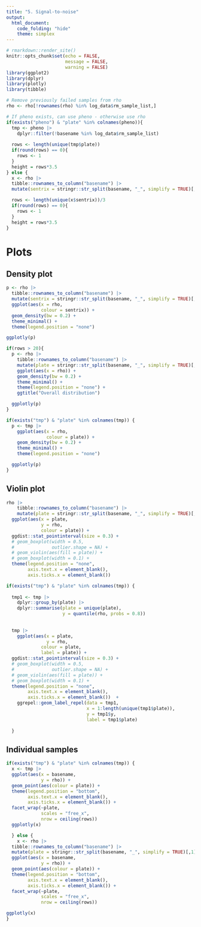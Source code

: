 ```yaml
---
title: "5. Signal-to-noise"
output:
  html_document:
    code_folding: "hide"
    theme: simplex
---
```


```r
# rmarkdown::render_site()
knitr::opts_chunk$set(echo = FALSE,
                      message = FALSE,
                      warning = FALSE)
library(ggplot2)
library(dplyr)
library(plotly)
library(tibble)

# Remove previously failed samples from rho
rho <- rho[!rownames(rho) %in% log_data$rm_sample_list,]

# If pheno exists, can use pheno - otherwise use rho
if(exists("pheno") & "plate" %in% colnames(pheno)){
  tmp <- pheno |> 
    dplyr::filter(!basename %in% log_data$rm_sample_list)
  
  rows <- length(unique(tmp$plate))
  if(round(rows) == 0){
    rows <- 1
  }
  height = rows*3.5
} else {
  x <- rho |>
  tibble::rownames_to_column("basename") |>
  mutate(sentrix = stringr::str_split(basename, "_", simplify = TRUE)[,1]) 

  rows <- length(unique(x$sentrix))/3
  if(round(rows) == 0){
    rows <- 1
  }
  height = rows*3.5
}
```


# Plots {.tabset .tabset-fade}

## Density plot

```r
p <- rho |> 
  tibble::rownames_to_column("basename") |>
  mutate(sentrix = stringr::str_split(basename, "_", simplify = TRUE)[,1]) |> 
  ggplot(aes(x = rho,
             colour = sentrix)) +
  geom_density(bw = 0.2) +
  theme_minimal() +
  theme(legend.position = "none")

ggplotly(p)

if(rows > 20){
  p <- rho |> 
    tibble::rownames_to_column("basename") |>
    mutate(plate = stringr::str_split(basename, "_", simplify = TRUE)[,1]) |>
    ggplot(aes(x = rho)) +
    geom_density(bw = 0.2) +
    theme_minimal() +
    theme(legend.position = "none") +
    ggtitle("Overall distribution")

  ggplotly(p)
}

if(exists("tmp") & "plate" %in% colnames(tmp)) {
  p <- tmp |> 
    ggplot(aes(x = rho,
               colour = plate)) +
    geom_density(bw = 0.2) +
    theme_minimal() +
    theme(legend.position = "none")

  ggplotly(p)
}
```

## Violin plot

```r
rho |> 
    tibble::rownames_to_column("basename") |>
    mutate(plate = stringr::str_split(basename, "_", simplify = TRUE)[,1]) |>
  ggplot(aes(x = plate,
             y = rho,
             colour = plate)) +
  ggdist::stat_pointinterval(size = 0.3) +
  # geom_boxplot(width = 0.5,
  #              outlier.shape = NA) +
  # geom_violin(aes(fill = plate)) +
  # geom_boxplot(width = 0.1) +
  theme(legend.position = "none",
        axis.text.x = element_blank(),
        axis.ticks.x = element_blank()) 

if(exists("tmp") & "plate" %in% colnames(tmp)) {
  
  tmp1 <- tmp |> 
    dplyr::group_by(plate) |> 
    dplyr::summarise(plate = unique(plate),
                     y = quantile(rho, probs = 0.8))
  
  
  tmp |> 
    ggplot(aes(x = plate,
               y = rho,
             colour = plate,
             label = plate)) +
  ggdist::stat_pointinterval(size = 0.3) +
  # geom_boxplot(width = 0.5,
  #              outlier.shape = NA) +
  # geom_violin(aes(fill = plate)) +
  # geom_boxplot(width = 0.1) +
  theme(legend.position = "none",
        axis.text.x = element_blank(),
        axis.ticks.x = element_blank())  +
    ggrepel::geom_label_repel(data = tmp1,
                              x = 1:length(unique(tmp1$plate)),
                              y = tmp1$y,
                              label = tmp1$plate)
                              
  }


```

## Individual samples

```r
if(exists("tmp") & "plate" %in% colnames(tmp)) {
  x <- tmp |>
  ggplot(aes(x = basename,
             y = rho)) +
  geom_point(aes(colour = plate)) +
  theme(legend.position = "bottom",
        axis.text.x = element_blank(),
        axis.ticks.x = element_blank()) +
  facet_wrap(~plate,
             scales = "free_x",
             nrow = ceiling(rows))
  ggplotly(x)

  } else {
    x <- rho |>
  tibble::rownames_to_column("basename") |>
  mutate(plate = stringr::str_split(basename, "_", simplify = TRUE)[,1]) |>
  ggplot(aes(x = basename,
             y = rho)) +
  geom_point(aes(colour = plate)) +
  theme(legend.position = "bottom",
        axis.text.x = element_blank(),
        axis.ticks.x = element_blank()) +
  facet_wrap(~plate,
             scales = "free_x",
             nrow = ceiling(rows))

ggplotly(x)
}
```


